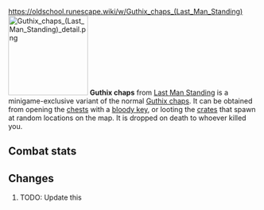 https://oldschool.runescape.wiki/w/Guthix_chaps_(Last_Man_Standing)
{{Infobox Item
|name = Guthix chaps
|image = [[File:Guthix chaps (Last Man Standing).png]]
|release = [[4 August]] [[2016]]
|update = Last Man Standing Beta and Splashing Restrictions  # TODO: Update this
|members = No
|quest = No
|tradeable = No
|placeholder = No
|equipable = Yes
|stackable = No
|noteable = Yes
|options = Wear, Drop
|examine = Guthix blessed dragonhide chaps.
|value = 10
|alchable = No
|weight = 5.0
|id = 27180
}}
[[File:Guthix chaps (Last Man Standing) detail.png|160px|left]]
'''Guthix chaps''' from [[Last Man Standing]] is a minigame-exclusive variant of the normal [[Guthix chaps]]. It can be obtained from opening the [[Chest (Last Man Standing)|chests]] with a [[bloody key]], or looting the [[Crate (Last Man Standing)|crates]] that spawn at random locations on the map. It is dropped on death to whoever killed you.

==Combat stats==
{{Infobox Bonuses
|astab = 0
|aslash = 0
|acrush = 0
|amagic = -10
|arange = 17
|dstab = 31
|dslash = 25
|dcrush = 33
|dmagic = 28
|drange = 31
|str = 0
|rstr = 0
|mdmg = 0
|prayer = 1
|slot = legs
|image = [[File:Guthix chaps equipped male.png|160px]]
|altimage = [[File:Guthix chaps equipped female.png|160px]]
}}

==Changes==
# TODO: Update this
{{Subject changes header}}
{{Subject changes
|date = 4 August 2016
|update = Last Man Standing
|change = The item was made fully available with the release of Last Man Standing.
}}
{{Subject changes footer}}

{{Last Man Standing In-game Items}}